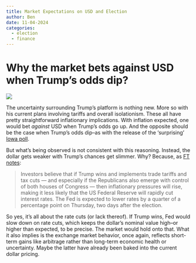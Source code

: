 ```yaml
---
title: Market Expectations on USD and Election
author: Ben
date: 11-04-2024
categories:
  - election
  - finance
---
```


# Why the market bets against USD when Trump's odds dip?

![](image1.jpg)

The uncertainty surrounding Trump's platform is nothing new. More so with his current plans involving tariffs and overall isolationism. These all have pretty straightforward inflationary implications. With inflation expected, one would bet *against* USD when Trump's odds go up. And the opposite should be the case when Trump's odds dip--as with the release of the 'surprising' [Iowa poll](https://www.cnn.com/2024/11/02/politics/iowa-poll-harris-trump/index.html). 

But what's being observed is not consistent with this reasoning. Instead, the dollar gets weaker with Trump's chances get slimmer. Why? Because, as [FT notes](https://www.ft.com/content/a6cd8e59-4ba7-44d3-b00c-e53c35b09186?fbclid=IwY2xjawGVuiVleHRuA2FlbQIxMAABHSIwE6CRSgIypC8AQG7OCosjeouZFrh3p6TYY7itL2mjAlIVprkKfrd3YQ_aem_oGofEILgLL9DiIHKYw16vQ):

> Investors believe that if Trump wins and implements trade tariffs and tax cuts — and especially if the Republicans also emerge with control of both houses of Congress — then inflationary pressures will rise, making it less likely that the US Federal Reserve will rapidly cut interest rates. The Fed is expected to lower rates by a quarter of a percentage point on Thursday, two days after the election.

So yes, it's all about the rate cuts (or lack thereof). If Trump wins, Fed would slow down on rate cuts, which keeps the dollar's nominal value high--or higher than expected, to be precise. The market would hold onto that. What it also implies is the exchange market behavior, once again, reflects short-term gains like arbitrage rather than long-term economic health or uncertainty. Maybe the latter have already been baked into the current dollar pricing. 



